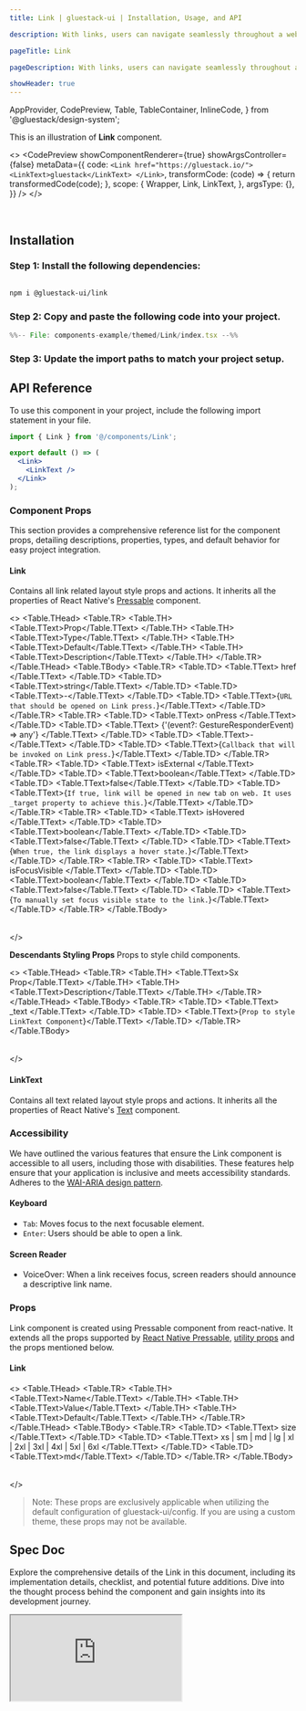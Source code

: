 ```yaml
---
title: Link | gluestack-ui | Installation, Usage, and API

description: With links, users can navigate seamlessly throughout a website. This component has a hyperlinked appearance for a user-friendly experience.

pageTitle: Link

pageDescription: With links, users can navigate seamlessly throughout a website. This component has a hyperlinked appearance for a user-friendly experience.

showHeader: true
---
```



<Meta title="with-gluestack-style/components/Forms/Link" />

  AppProvider,
  CodePreview,
  Table,
  TableContainer,
  InlineCode,
} from '@gluestack/design-system';


This is an illustration of **Link** component.

<>
  <CodePreview
    showComponentRenderer={true}
    showArgsController={false}
    metaData={{
      code: `
      <Link href="https://gluestack.io/">
        <LinkText>gluestack</LinkText>
      </Link>
      `,
      transformCode: (code) => {
        return transformedCode(code);
      },
      scope: {
        Wrapper,
        Link,
        LinkText,
      },
      argsType: {},
    }}
  />
</>

<br />

## Installation

### Step 1: Install the following dependencies:

```bash

npm i @gluestack-ui/link

```

### Step 2: Copy and paste the following code into your project.

```jsx
%%-- File: components-example/themed/Link/index.tsx --%%
```

### Step 3: Update the import paths to match your project setup.

## API Reference

To use this component in your project, include the following import statement in your file.

```jsx
import { Link } from '@/components/Link';
```

```jsx
export default () => (
  <Link>
    <LinkText />
  </Link>
);
```

### Component Props

This section provides a comprehensive reference list for the component props, detailing descriptions, properties, types, and default behavior for easy project integration.

#### Link

Contains all link related layout style props and actions.
It inherits all the properties of React Native's [Pressable](https://reactnative.dev/docs/pressable) component.

<>
  <TableContainer>
    <Table>
      <Table.THead>
        <Table.TR>
          <Table.TH>
            <Table.TText>Prop</Table.TText>
          </Table.TH>
          <Table.TH>
            <Table.TText>Type</Table.TText>
          </Table.TH>
          <Table.TH>
            <Table.TText>Default</Table.TText>
          </Table.TH>
          <Table.TH>
            <Table.TText>Description</Table.TText>
          </Table.TH>
        </Table.TR>
      </Table.THead>
      <Table.TBody>
        <Table.TR>
          <Table.TD>
            <Table.TText>
              <InlineCode>href</InlineCode>
            </Table.TText>
          </Table.TD>
          <Table.TD>
            <Table.TText>string</Table.TText>
          </Table.TD>
          <Table.TD>
            <Table.TText>-</Table.TText>
          </Table.TD>
          <Table.TD>
            <Table.TText>{`URL that should be opened on Link press.`}</Table.TText>
          </Table.TD>
        </Table.TR>
        <Table.TR>
          <Table.TD>
            <Table.TText>
              <InlineCode>onPress</InlineCode>
            </Table.TText>
          </Table.TD>
          <Table.TD>
            <Table.TText>
              {'(event?: GestureResponderEvent) => any'}
            </Table.TText>
          </Table.TD>
          <Table.TD>
            <Table.TText>-</Table.TText>
          </Table.TD>
          <Table.TD>
            <Table.TText>{`Callback that will be invoked on Link press.`}</Table.TText>
          </Table.TD>
        </Table.TR>
        <Table.TR>
          <Table.TD>
            <Table.TText>
              <InlineCode>isExternal</InlineCode>
            </Table.TText>
          </Table.TD>
          <Table.TD>
            <Table.TText>boolean</Table.TText>
          </Table.TD>
          <Table.TD>
            <Table.TText>false</Table.TText>
          </Table.TD>
          <Table.TD>
            <Table.TText>{`If true, link will be opened in new tab on web. It uses _target property to achieve this.`}</Table.TText>
          </Table.TD>
        </Table.TR>
        <Table.TR>
          <Table.TD>
            <Table.TText>
              <InlineCode>isHovered</InlineCode>
            </Table.TText>
          </Table.TD>
          <Table.TD>
            <Table.TText>boolean</Table.TText>
          </Table.TD>
          <Table.TD>
            <Table.TText>false</Table.TText>
          </Table.TD>
          <Table.TD>
            <Table.TText>{`When true, the link displays a hover state.`}</Table.TText>
          </Table.TD>
        </Table.TR>
        <Table.TR>
          <Table.TD>
            <Table.TText>
              <InlineCode>isFocusVisible</InlineCode>
            </Table.TText>
          </Table.TD>
          <Table.TD>
            <Table.TText>boolean</Table.TText>
          </Table.TD>
          <Table.TD>
            <Table.TText>false</Table.TText>
          </Table.TD>
          <Table.TD>
            <Table.TText>{`To manually set focus visible state to the link.`}</Table.TText>
          </Table.TD>
        </Table.TR>
      </Table.TBody>
    </Table>
  </TableContainer>
</>

**Descendants Styling Props**
Props to style child components.

<>
  <TableContainer>
    <Table>
      <Table.THead>
        <Table.TR>
          <Table.TH>
            <Table.TText>Sx Prop</Table.TText>
          </Table.TH>
          <Table.TH>
            <Table.TText>Description</Table.TText>
          </Table.TH>
        </Table.TR>
      </Table.THead>
      <Table.TBody>
        <Table.TR>
          <Table.TD>
            <Table.TText>
              <InlineCode>_text</InlineCode>
            </Table.TText>
          </Table.TD>
          <Table.TD>
            <Table.TText>{`Prop to style LinkText Component`}</Table.TText>
          </Table.TD>
        </Table.TR>
      </Table.TBody>
    </Table>
  </TableContainer>
</>

#### LinkText

Contains all text related layout style props and actions. It inherits all the properties of React Native's [Text](https://reactnative.dev/docs/text) component.

### Accessibility

We have outlined the various features that ensure the Link component is accessible to all users, including those with disabilities. These features help ensure that your application is inclusive and meets accessibility standards. Adheres to the [WAI-ARIA design pattern](https://www.w3.org/WAI/ARIA/apg/patterns/link/).

#### Keyboard

- `Tab`: Moves focus to the next focusable element.
- `Enter`: Users should be able to open a link.

#### Screen Reader

- VoiceOver: When a link receives focus, screen readers should announce a descriptive link name.

### Props

Link component is created using Pressable component from react-native. It extends all the props supported by [React Native Pressable](https://reactnative.dev/docs/pressable#props), [utility props](/ui/docs/styling/utility-and-sx-props) and the props mentioned below.

#### Link

<>
  <TableContainer>
    <Table>
      <Table.THead>
        <Table.TR>
          <Table.TH>
            <Table.TText>Name</Table.TText>
          </Table.TH>
          <Table.TH>
            <Table.TText>Value</Table.TText>
          </Table.TH>
          <Table.TH>
            <Table.TText>Default</Table.TText>
          </Table.TH>
        </Table.TR>
      </Table.THead>
      <Table.TBody>
        <Table.TR>
          <Table.TD>
            <Table.TText>
              <InlineCode>size</InlineCode>
            </Table.TText>
          </Table.TD>
          <Table.TD>
            <Table.TText>
              xs | sm | md | lg | xl | 2xl | 3xl | 4xl | 5xl | 6xl
            </Table.TText>
          </Table.TD>
          <Table.TD>
            <Table.TText>md</Table.TText>
          </Table.TD>
        </Table.TR>
      </Table.TBody>
    </Table>
  </TableContainer>
</>

> Note: These props are exclusively applicable when utilizing the default configuration of gluestack-ui/config. If you are using a custom theme, these props may not be available.

## Spec Doc

Explore the comprehensive details of the Link in this document, including its implementation details, checklist, and potential future additions. Dive into the thought process behind the component and gain insights into its development journey.

<iframe
  style={{
    borderRadius: '8px',
    border: ' 1px solid rgba(0, 0, 0, 0.1)',
    aspectRatio: 736 / 585,
  }}
  src="https://www.figma.com/embed?embed_host=share&url=https%3A%2F%2Fwww.figma.com%2Fproto%2FNcXOxqKbdnGsLQNex3H76u%2F%25C2%25A0%25F0%259F%2593%259Agluestack-UI-handbook%3Fpage-id%3D5671%253A39182%26type%3Ddesign%26node-id%3D5671-40987%26viewport%3D1063%252C162%252C0.06%26t%3DMz98WWj2BmQkXQjS-1%26scaling%3Dcontain%26starting-point-node-id%3D5671%253A40987%26mode%3Ddesign"
  allowFullScreen
/>

<!--

### Customizing the Link

We have a function called `createLink` which can be used to create a custom link component. This function takes in a configuration object which contains the styled components that you want to use for the link. You can refer [gluestack.io/style](/style/docs/getting-started/styled) on how to use styled components.

#### Usage

Default styling of all these components can be found in the `components/core/link` file. For reference, you can view the [source code](https://github.com/gluestack/gluestack-ui/blob/main/packages/themed/src/components/Link) of the styled `Link` components.

```jsx
// import the styles
import { Root } from 'components/core/link/styled-components';

// import the createLink function
import { createLink } from '@gluestack-ui/link';

// Understanding the API
const Link = createLink({
  Root,
});

// Using the link component
export default () => (
  <Link href="">
    <LinkText />
  </Link>
);
```

-->

### How to use Next.js Link

By default, Link component uses an anchor tag on web and pressable on native. If you want to use Next.js Link component on web, you have to create a new styled component for link and map it to Link component. You can also change the already present styled-component for link on the path `./components/core/link/styled-components` in your project. For web specific styling, you can create a file with `.web` extension. For example, if you want to create a custom link component, you can create a file named `Link.tsx` and `Linkweb.tsx` in the same directory. The `.web` file will be used only on web and the `Link.tsx` file will be used on native.

```jsx
import Link from 'next/link';


// Using the Next Link component
const StyledLink = styled(Link, styling, componentConfig, extendedBaseConfig);

// if some styling are direct props, you can pass them as props in the styling
props: {
  w: 100,
  h: 100,
  borderRadius: '$full',
};

// you can also /style/docs/getting-started/styled to style the component


export default () => <StyledLink />;
```
